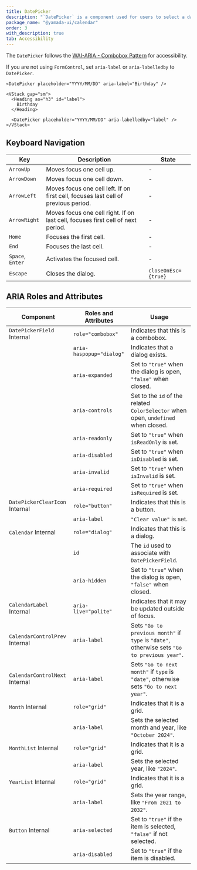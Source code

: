 ```yaml
---
title: DatePicker
description: "`DatePicker` is a component used for users to select a date."
package_name: "@yamada-ui/calendar"
order: 3
with_description: true
tab: Accessibility
---
```


The `DatePicker` follows the [WAI-ARIA - Combobox Pattern](https://www.w3.org/WAI/ARIA/apg/patterns/combobox/) for accessibility.

If you are not using `FormControl`, set `aria-label` or `aria-labelledby` to `DatePicker`.

```tsx live=false
<DatePicker placeholder="YYYY/MM/DD" aria-label="Birthday" />
```

```tsx live=false
<VStack gap="sm">
  <Heading as="h3" id="label">
    Birthday
  </Heading>

  <DatePicker placeholder="YYYY/MM/DD" aria-labelledby="label" />
</VStack>
```

## Keyboard Navigation

| Key              | Description                                                                        | State               |
| ---------------- | ---------------------------------------------------------------------------------- | ------------------- |
| `ArrowUp`        | Moves focus one cell up.                                                           | -                   |
| `ArrowDown`      | Moves focus one cell down.                                                         | -                   |
| `ArrowLeft`      | Moves focus one cell left. If on first cell, focuses last cell of previous period. | -                   |
| `ArrowRight`     | Moves focus one cell right. If on last cell, focuses first cell of next period.    | -                   |
| `Home`           | Focuses the first cell.                                                            | -                   |
| `End`            | Focuses the last cell.                                                             | -                   |
| `Space`, `Enter` | Activates the focused cell.                                                        | -                   |
| `Escape`         | Closes the dialog.                                                                 | `closeOnEsc={true}` |

## ARIA Roles and Attributes

| Component                                 | Roles and Attributes     | Usage                                                                                        |
| ----------------------------------------- | ------------------------ | -------------------------------------------------------------------------------------------- |
| `DatePickerField` <Tag>Internal</Tag>     | `role="combobox"`        | Indicates that this is a combobox.                                                           |
|                                           | `aria-haspopup="dialog"` | Indicates that a dialog exists.                                                              |
|                                           | `aria-expanded`          | Set to `"true"` when the dialog is open, `"false"` when closed.                              |
|                                           | `aria-controls`          | Set to the `id` of the related `ColorSelector` when open, `undefined` when closed.           |
|                                           | `aria-readonly`          | Set to `"true"` when `isReadOnly` is set.                                                    |
|                                           | `aria-disabled`          | Set to `"true"` when `isDisabled` is set.                                                    |
|                                           | `aria-invalid`           | Set to `"true"` when `isInvalid` is set.                                                     |
|                                           | `aria-required`          | Set to `"true"` when `isRequired` is set.                                                    |
| `DatePickerClearIcon` <Tag>Internal</Tag> | `role="button"`          | Indicates that this is a button.                                                             |
|                                           | `aria-label`             | `"Clear value"` is set.                                                                      |
| `Calendar` <Tag>Internal</Tag>            | `role="dialog"`          | Indicates that this is a dialog.                                                             |
|                                           | `id`                     | The `id` used to associate with `DatePickerField`.                                           |
|                                           | `aria-hidden`            | Set to `"true"` when the dialog is open, `"false"` when closed.                              |
| `CalendarLabel` <Tag>Internal</Tag>       | `aria-live="polite"`     | Indicates that it may be updated outside of focus.                                           |
| `CalendarControlPrev` <Tag>Internal</Tag> | `aria-label`             | Sets `"Go to previous month"` if `type` is `"date"`, otherwise sets `"Go to previous year"`. |
| `CalendarControlNext` <Tag>Internal</Tag> | `aria-label`             | Sets `"Go to next month"` if `type` is `"date"`, otherwise sets `"Go to next year"`.         |
| `Month` <Tag>Internal</Tag>               | `role="grid"`            | Indicates that it is a grid.                                                                 |
|                                           | `aria-label`             | Sets the selected month and year, like `"October 2024"`.                                     |
| `MonthList` <Tag>Internal</Tag>           | `role="grid"`            | Indicates that it is a grid.                                                                 |
|                                           | `aria-label`             | Sets the selected year, like `"2024"`.                                                       |
| `YearList` <Tag>Internal</Tag>            | `role="grid"`            | Indicates that it is a grid.                                                                 |
|                                           | `aria-label`             | Sets the year range, like `"From 2021 to 2032"`.                                             |
| `Button` <Tag>Internal</Tag>              | `aria-selected`          | Set to `"true"` if the item is selected, `"false"` if not selected.                          |
|                                           | `aria-disabled`          | Set to `"true"` if the item is disabled.                                                     |
